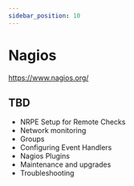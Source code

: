 ```yaml
---
sidebar_position: 10
---
```


# Nagios

https://www.nagios.org/

<DocCardList />

## TBD

- NRPE Setup for Remote Checks
- Network monitoring
- Groups
- Configuring Event Handlers
- Nagios Plugins
- Maintenance and upgrades
- Troubleshooting